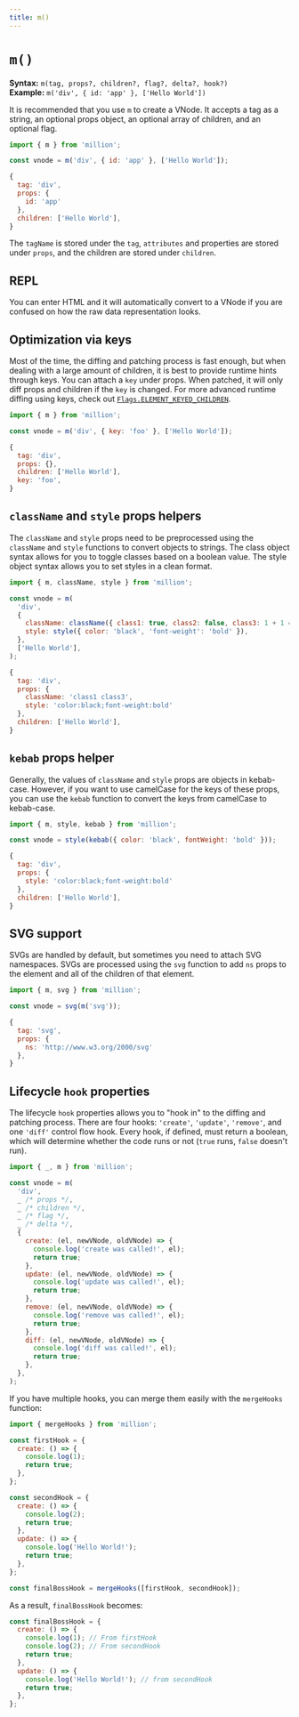 ```yaml
---
title: m()
---
```



# `m()`

**Syntax:** `m(tag, props?, children?, flag?, delta?, hook?)`\
**Example:** `m('div', { id: 'app' }, ['Hello World'])`

It is recommended that you use `m` to create a VNode. It accepts a tag as a string, an optional props object, an optional array of children, and an optional flag.

```js
import { m } from 'million';

const vnode = m('div', { id: 'app' }, ['Hello World']);
```

```js
{
  tag: 'div',
  props: {
    id: 'app'
  },
  children: ['Hello World'],
}
```

The `tagName` is stored under the `tag`, `attributes` and properties are stored under `props`, and the children are stored under `children`.

## REPL

You can enter HTML and it will automatically convert to a VNode if you are confused on how the raw data representation looks.

<VNode />

## Optimization via keys

Most of the time, the diffing and patching process is fast enough, but when dealing with a large amount of children, it is best to provide runtime hints through keys. You can attach a `key` under props. When patched, it will only diff props and children if the `key` is changed. For more advanced runtime diffing using keys, check out [`Flags.ELEMENT_KEYED_CHILDREN`](/docs/api/advanced/flags#flagsonly_keyed_children).

```js
import { m } from 'million';

const vnode = m('div', { key: 'foo' }, ['Hello World']);
```

```js {5}
{
  tag: 'div',
  props: {},
  children: ['Hello World'],
  key: 'foo',
}
```

## `className` and `style` props helpers

The `className` and `style` props need to be preprocessed using the `className` and `style` functions to convert objects to strings. The class object syntax allows for you to toggle classes based on a boolean value. The style object syntax allows you to set styles in a clean format.

```js
import { m, className, style } from 'million';

const vnode = m(
  'div',
  {
    className: className({ class1: true, class2: false, class3: 1 + 1 === 2 }),
    style: style({ color: 'black', 'font-weight': 'bold' }),
  },
  ['Hello World'],
);
```

```js {4,5}
{
  tag: 'div',
  props: {
    className: 'class1 class3',
    style: 'color:black;font-weight:bold'
  },
  children: ['Hello World'],
}
```

## `kebab` props helper

Generally, the values of `className` and `style` props are objects in kebab-case. However, if you want to use camelCase for the keys of these props, you can use the `kebab` function to convert the keys from camelCase to kebab-case.

```js
import { m, style, kebab } from 'million';

const vnode = style(kebab({ color: 'black', fontWeight: 'bold' }));
```

```js {4}
{
  tag: 'div',
  props: {
    style: 'color:black;font-weight:bold'
  },
  children: ['Hello World'],
}
```

## SVG support

SVGs are handled by default, but sometimes you need to attach SVG namespaces. SVGs are processed using the `svg` function to add `ns` props to the element and all of the children of that element.

```js
import { m, svg } from 'million';

const vnode = svg(m('svg'));
```

```js {4}
{
  tag: 'svg',
  props: {
    ns: 'http://www.w3.org/2000/svg'
  },
}
```

## Lifecycle `hook` properties

The lifecycle `hook` properties allows you to "hook in" to the diffing and patching process. There are four hooks: `'create'`, `'update'`, `'remove'`, and one `'diff'` control flow hook. Every hook, if defined, must return a boolean, which will determine whether the code runs or not (`true` runs, `false` doesn't run).

```js
import { _, m } from 'million';

const vnode = m(
  'div',
  _ /* props */,
  _ /* children */,
  _ /* flag */,
  _ /* delta */,
  {
    create: (el, newVNode, oldVNode) => {
      console.log('create was called!', el);
      return true;
    },
    update: (el, newVNode, oldVNode) => {
      console.log('update was called!', el);
      return true;
    },
    remove: (el, newVNode, oldVNode) => {
      console.log('remove was called!', el);
      return true;
    },
    diff: (el, newVNode, oldVNode) => {
      console.log('diff was called!', el);
      return true;
    },
  },
);
```

If you have multiple hooks, you can merge them easily with the `mergeHooks` function:

```js
import { mergeHooks } from 'million';

const firstHook = {
  create: () => {
    console.log(1);
    return true;
  },
};

const secondHook = {
  create: () => {
    console.log(2);
    return true;
  },
  update: () => {
    console.log('Hello World!');
    return true;
  },
};

const finalBossHook = mergeHooks([firstHook, secondHook]);
```

As a result, `finalBossHook` becomes:

```js
const finalBossHook = {
  create: () => {
    console.log(1); // From firstHook
    console.log(2); // From secondHook
    return true;
  },
  update: () => {
    console.log('Hello World!'); // from secondHook
    return true;
  },
};
```

